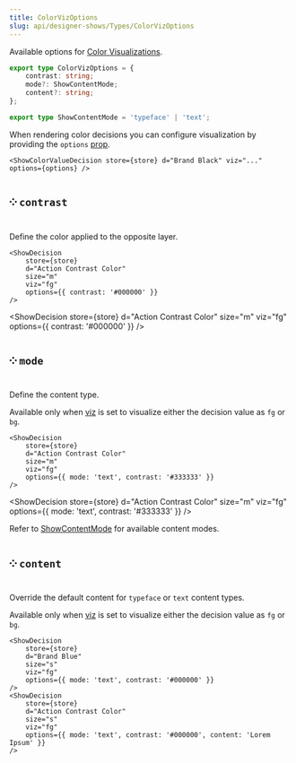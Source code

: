 ```yaml
---
title: ColorVizOptions
slug: api/designer-shows/Types/ColorVizOptions
---
```





Available options for [Color Visualizations](/api/designer-shows/Types/ColorVizName).

```ts
export type ColorVizOptions = {
    contrast: string;
    mode?: ShowContentMode;
    content?: string;
};

export type ShowContentMode = 'typeface' | 'text';
```

When rendering color decisions you can configure visualization by
providing the `options` [prop](/components/Astro/Props#-options-optional-object).

```mdx
<ShowColorValueDecision store={store} d="Brand Black" viz="..." options={options} />
```

## ༶ `contrast`

Define the color applied to the opposite layer.

```mdx
<ShowDecision
    store={store}
    d="Action Contrast Color"
    size="m"
    viz="fg"
    options={{ contrast: '#000000' }}
/>
```

<ShowDecision
    store={store}
    d="Action Contrast Color"
    size="m"
    viz="fg"
    options={{ contrast: '#000000' }}
/>

## ༶ `mode`

Define the content type.

Available only when [viz](/api/designer-shows/Types/ColorVizName) is set to visualize
either the decision value as `fg` or ` bg`.

```mdx
<ShowDecision
    store={store}
    d="Action Contrast Color"
    size="m"
    viz="fg"
    options={{ mode: 'text', contrast: '#333333' }}
/>
```

<ShowDecision
    store={store}
    d="Action Contrast Color"
    size="m"
    viz="fg"
    options={{ mode: 'text', contrast: '#333333' }}
/>

Refer to [ShowContentMode](/api/designer-shows/Types/ShowContentMode/) for available content modes.

## ༶ `content`

Override the default content for `typeface` or `text` content types.

Available only when [viz](/api/designer-shows/Types/ColorVizName) is set to visualize
either the decision value as `fg` or ` bg`.

```mdx
<ShowDecision
    store={store}
    d="Brand Blue"
    size="s"
    viz="fg"
    options={{ mode: 'text', contrast: '#000000' }}
/>
<ShowDecision
    store={store}
    d="Action Contrast Color"
    size="s"
    viz="fg"
    options={{ mode: 'text', contrast: '#000000', content: 'Lorem Ipsum' }}
/>
```

<LayoutGrid>
    <ShowDecision
        store={store}
        d="Brand Blue"
        size="s"
        viz="fg"
        options={{ mode: 'typeface', contrast: '#000000', content: 'Aa' }}
    />
    <ShowDecision
        store={store}
        d="Action Contrast Color"
        size="s"
        viz="fg"
        options={{ mode: 'text', contrast: '#000000', content: 'Lorem Ipsum' }}
    />
</LayoutGrid>
